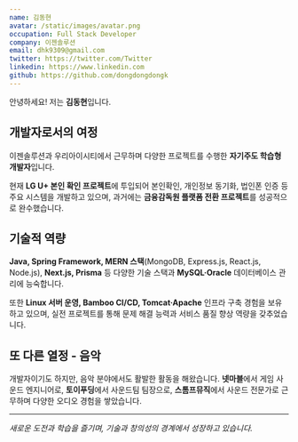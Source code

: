 ```yaml
---
name: 김동현
avatar: /static/images/avatar.png
occupation: Full Stack Developer
company: 이젠솔루션
email: dhk9309@gmail.com
twitter: https://twitter.com/Twitter
linkedin: https://www.linkedin.com
github: https://github.com/dongdongdongk
---
```


안녕하세요! 저는 **김동현**입니다.

## 개발자로서의 여정

이젠솔루션과 우리아이시티에서 근무하며 다양한 프로젝트를 수행한 **자기주도 학습형 개발자**입니다. 

현재 **LG U+ 본인 확인 프로젝트**에 투입되어 본인확인, 개인정보 동기화, 법인폰 인증 등 주요 시스템을 개발하고 있으며, 과거에는 **금융감독원 플랫폼 전환 프로젝트**를 성공적으로 완수했습니다.

## 기술적 역량

**Java, Spring Framework, MERN 스택**(MongoDB, Express.js, React.js, Node.js), **Next.js, Prisma** 등 다양한 기술 스택과 **MySQL·Oracle** 데이터베이스 관리에 능숙합니다. 

또한 **Linux 서버 운영, Bamboo CI/CD, Tomcat·Apache** 인프라 구축 경험을 보유하고 있으며, 실전 프로젝트를 통해 문제 해결 능력과 서비스 품질 향상 역량을 갖추었습니다.

## 또 다른 열정 - 음악

개발자이기도 하지만, 음악 분야에서도 활발한 활동을 해왔습니다. **넷마블**에서 게임 사운드 엔지니어로, **토이푸딩**에서 사운드팀 팀장으로, **스톰프뮤직**에서 사운드 전문가로 근무하며 다양한 오디오 경험을 쌓았습니다.

---

*새로운 도전과 학습을 즐기며, 기술과 창의성의 경계에서 성장하고 있습니다.*
